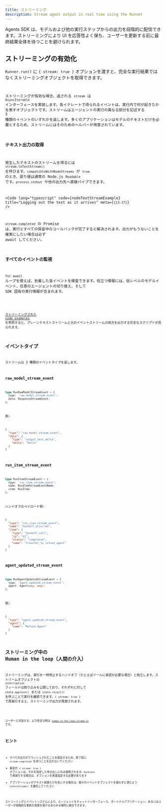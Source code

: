 ```yaml
---
title: ストリーミング
description: Stream agent output in real time using the Runner
---
```



Agents SDK は、モデルおよび他の実行ステップからの出力を段階的に配信できます。ストリーミングにより UI を応答性よく保ち、ユーザーを更新する前に最終結果全体を待つことを避けられます。

## ストリーミングの有効化

`Runner.run()` に `{ stream: true }` オプションを渡すと、完全な実行結果ではなくストリーミングオブジェクトを取得できます。

<Code
  lang="typescript"
  code={basicStreamingExample}
  title="Enabling streaming"
/>

ストリーミングが有効な場合、返される `stream` は `AsyncIterable` インターフェースを実装します。各イテレートで得られるイベントは、実行内で何が起きたかを表すオブジェクトです。ストリームはエージェントの実行の異なる部分を記述する 3 種類のイベントのいずれかを返します。多くのアプリケーションはモデルのテキストだけを必要とするため、ストリームにはそのためのヘルパーが用意されています。

### テキスト出力の取得

発生したテキストのストリームを得るには `stream.toTextStream()` を呼びます。`compatibleWithNodeStreams` が `true` のとき、戻り値は通常の Node.js `Readable` です。`process.stdout` や他の出力先へ直接パイプできます。

<Code
  lang="typescript"
  code={nodeTextStreamExample}
  title="Logging out the text as it arrives"
  meta={`{13-17}`}
/>

`stream.completed` の Promise は、実行とすべての保留中のコールバックが完了すると解決されます。出力がもうないことを確実にしたい場合は必ず await してください。

### すべてのイベントの監視

`for await` ループを使えば、到着した各イベントを検査できます。役立つ情報には、低レベルのモデルイベント、任意のエージェントの切り替え、そして SDK 固有の実行情報が含まれます。

<Code
  lang="typescript"
  code={handleAllEventsExample}
  title="Listening to all events"
/>

[ストリーミングされた code examples](https://github.com/openai/openai-agents-js/tree/main/examples/agent-patterns/streamed.ts) を参照すると、プレーンテキストストリームと元のイベントストリームの両方を出力する完全なスクリプトが見られます。

## イベントタイプ

ストリームは 3 種類のイベントタイプを返します。

### raw_model_stream_event

```ts
type RunRawModelStreamEvent = {
  type: 'raw_model_stream_event';
  data: ResponseStreamEvent;
};
```

例:

```json
{
  "type": "raw_model_stream_event",
  "data": {
    "type": "output_text_delta",
    "delta": "Hello"
  }
}
```

### run_item_stream_event

```ts
type RunItemStreamEvent = {
  type: 'run_item_stream_event';
  name: RunItemStreamEventName;
  item: RunItem;
};
```

ハンドオフのペイロード例:

```json
{
  "type": "run_item_stream_event",
  "name": "handoff_occurred",
  "item": {
    "type": "handoff_call",
    "id": "h1",
    "status": "completed",
    "name": "transfer_to_refund_agent"
  }
}
```

### agent_updated_stream_event

```ts
type RunAgentUpdatedStreamEvent = {
  type: 'agent_updated_stream_event';
  agent: Agent<any, any>;
};
```

例:

```json
{
  "type": "agent_updated_stream_event",
  "agent": {
    "name": "Refund Agent"
  }
}
```

## ストリーミング中の Human in the loop（人間の介入）

ストリーミングは、実行を一時停止するハンドオフ（たとえばツールに承認が必要な場合）と両立します。ストリームオブジェクトの `interruption` フィールドは割り込みを公開しており、それぞれに対して `state.approve()` または `state.reject()` を呼ぶことで実行を継続できます。`{ stream: true }` で再実行すると、ストリーミング出力が再開されます。

<Code
  lang="typescript"
  code={streamedHITLExample}
  title="Handling human approval while streaming"
/>

ユーザーと対話する、より完全な例は
[`human-in-the-loop-stream.ts`](https://github.com/openai/openai-agents-js/tree/main/examples/agent-patterns/human-in-the-loop-stream.ts) です。

## ヒント

- すべての出力がフラッシュされたことを保証するため、終了前に `stream.completed` を待つことを忘れないでください
- 最初の `{ stream: true }` オプションは、それを指定した呼び出しにのみ適用されます。`RunState` で再実行する場合は、オプションを再度指定する必要があります
- アプリケーションがテキスト結果だけを気にする場合は、個々のイベントオブジェクトを扱わずに済むよう `toTextStream()` を優先してください

ストリーミングとイベントシステムにより、エージェントをチャットインターフェース、ターミナルアプリケーション、あるいはユーザーが段階的な更新の恩恵を受けるあらゆる場所に統合できます。
